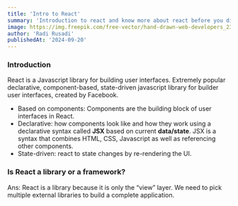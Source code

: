 ```yaml
---
title: 'Intro to React'
summary: 'Introduction to react and know more about react before you dive in'
image: https://img.freepik.com/free-vector/hand-drawn-web-developers_23-2148819604.jpg?t=st=1725617079~exp=1725620679~hmac=dab5cc8f5749e1fe46a0aed6eea683457e0caa6020238e351c03a4d3037b9ce1&w=1380
author: 'Radi Rusadi'
publishedAt: '2024-09-20'
---
```


### Introduction

React is a Javascript library for building user interfaces. Extremely popular
declarative, component-based, state-driven javascript library for builder user
interfaces, created by Facebook.

- Based on components: Components are the building block of user interfaces in
  React.
- Declarative: how components look like and how they work using a declarative
  syntax called **JSX** based on current **data/state**. JSX is a syntax that
  combines HTML, CSS, Javascript as well as referencing other components.
- State-driven: react to state changes by re-rendering the UI.

### Is React a library or a framework?

Ans: React is a library because it is only the “view” layer. We need to pick
multiple external libraries to build a complete application.
